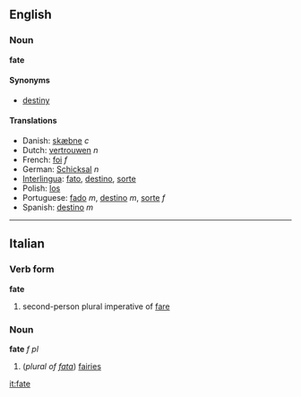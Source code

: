 ==English==

===Noun===
'''fate'''
{{substub}}

====Synonyms====
*[[destiny]]

==== Translations ====
* Danish: [[skæbne]] ''c''
*Dutch: [[vertrouwen]] ''n''
*French: [[foi]] ''f''
*German: [[Schicksal]] ''n''
*[[Interlingua]]: [[fato]], [[destino]], [[sorte]]
*Polish: [[los]]
*Portuguese: [[fado]] ''m'', [[destino]] ''m'', [[sorte]] ''f''
*Spanish: [[destino]] ''m''
----

==Italian==
===Verb form===
'''fate'''

# second-person plural imperative of [[fare#Italian|fare]]

===Noun===
'''fate''' ''f pl''

# (''plural of [[fata]]'') [[fairies]]

[[it:fate]]
